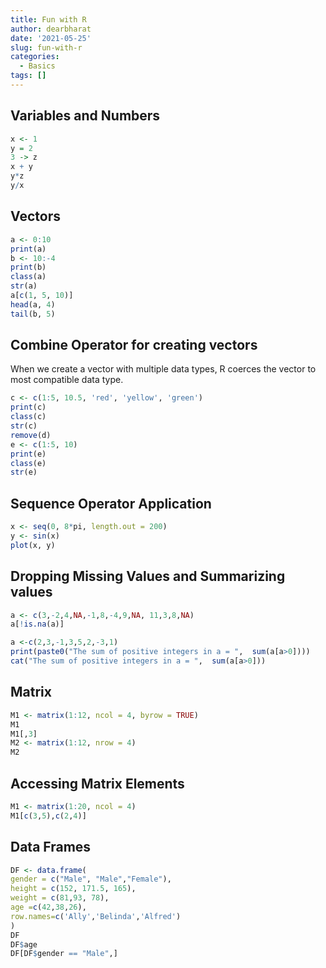 ```yaml
---
title: Fun with R
author: dearbharat
date: '2021-05-25'
slug: fun-with-r
categories:
  - Basics
tags: []
---
```


## Variables and Numbers

```r
x <- 1
y = 2
3 -> z
x + y
y*z
y/x
```

## Vectors
```r
a <- 0:10
print(a)
b <- 10:-4
print(b)
class(a)
str(a)
a[c(1, 5, 10)]
head(a, 4)
tail(b, 5)
```
## Combine Operator for creating vectors
When we create a vector with multiple data types, R coerces the vector to most compatible data type.
```r
c <- c(1:5, 10.5, 'red', 'yellow', 'green')
print(c)
class(c)
str(c)
remove(d)
e <- c(1:5, 10)
print(e)
class(e)
str(e)
```

## Sequence Operator Application
```r
x <- seq(0, 8*pi, length.out = 200)
y <- sin(x)
plot(x, y)
```
## Dropping Missing Values and Summarizing values
```r
a <- c(3,-2,4,NA,-1,8,-4,9,NA, 11,3,8,NA)
a[!is.na(a)]

a <-c(2,3,-1,3,5,2,-3,1)
print(paste0("The sum of positive integers in a = ",  sum(a[a>0])))
cat("The sum of positive integers in a = ",  sum(a[a>0]))
```

## Matrix
```r
M1 <- matrix(1:12, ncol = 4, byrow = TRUE)
M1
M1[,3]
M2 <- matrix(1:12, nrow = 4)
M2
```
## Accessing Matrix Elements
```r
M1 <- matrix(1:20, ncol = 4)
M1[c(3,5),c(2,4)]
```

## Data Frames
```r
DF <- data.frame(
gender = c("Male", "Male","Female"),
height = c(152, 171.5, 165),
weight = c(81,93, 78),
age =c(42,38,26),
row.names=c('Ally','Belinda','Alfred')
)
DF
DF$age
DF[DF$gender == "Male",]
```

